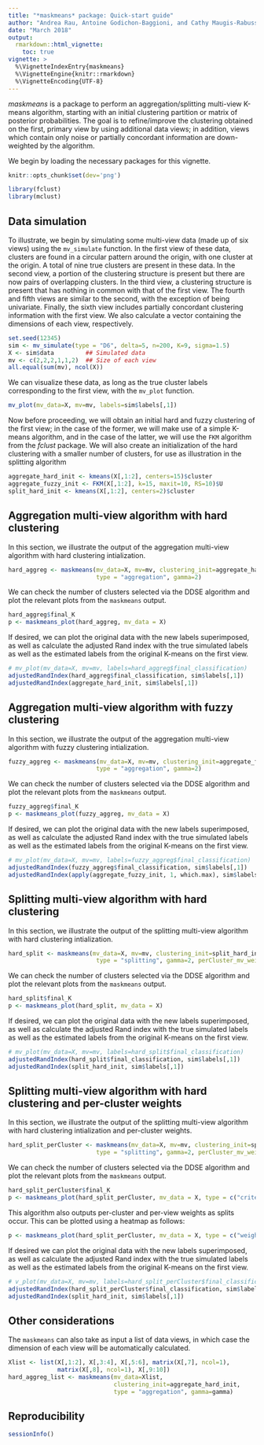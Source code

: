 ```yaml
---
title: "*maskmeans* package: Quick-start guide"
author: "Andrea Rau, Antoine Godichon-Baggioni, and Cathy Maugis-Rabusseau"
date: "March 2018"
output: 
  rmarkdown::html_vignette:
    toc: true
vignette: >
  %\VignetteIndexEntry{maskmeans}
  %\VignetteEngine{knitr::rmarkdown}
  %\VignetteEncoding{UTF-8}
---
```


*maskmeans* is a package to perform an aggregation/splitting multi-view K-means algorithm, starting with an initial
clustering partition or matrix of posterior probabilities. The goal is to refine/improve the clustering obtained on the
first, primary view by using additional data views; in addition, views which contain only noise or partially concordant
information are down-weighted by the algorithm.

We begin by loading the necessary packages for this vignette.

```r
knitr::opts_chunk$set(dev='png')
```

```r
library(fclust)
library(mclust)
```

## Data simulation

To illustrate, we begin by simulating some multi-view data (made up of six views) using the `mv_simulate` function. 
In the first view of these
data, clusters are found in a circular pattern around the origin, with one cluster at the origin. A total of nine
true clusters are present in these data. In the second
view, a portion of the clustering structure is present but there are now pairs of overlapping clusters. In the
third view, a clustering structure is present that has nothing in common with that of the first view. The fourth
and fifth views are similar to the second, with the exception of being univariate. Finally, the sixth view includes
partially concordant clustering information with the first view. We also calculate a vector containing the dimensions
of each view, respectively.

```r
set.seed(12345)
sim <- mv_simulate(type = "D6", delta=5, n=200, K=9, sigma=1.5)
X <- sim$data         ## Simulated data
mv <- c(2,2,2,1,1,2)  ## Size of each view
all.equal(sum(mv), ncol(X))
```

We can visualize these data, as long as the true cluster labels corresponding to the first view, with the
`mv_plot` function.

```r
mv_plot(mv_data=X, mv=mv, labels=sim$labels[,1])
```

Now before proceeding, we will obtain an initial hard and fuzzy clustering of the first view; in the case of the
former, we will make use of a simple K-means algorithm, and in the case of the latter, we will use the `FKM` algorithm
from the *fclust* package. We will also create an initialization of the hard clustering with a smaller number of clusters,
for use as illustration in the splitting algorithm

```r
aggregate_hard_init <- kmeans(X[,1:2], centers=15)$cluster
aggregate_fuzzy_init <- FKM(X[,1:2], k=15, maxit=10, RS=10)$U
split_hard_init <- kmeans(X[,1:2], centers=2)$cluster
```


## Aggregation multi-view algorithm with hard clustering
In this section, we illustrate the output of the aggregation multi-view algorithm with hard clustering intialization.
```r
hard_aggreg <- maskmeans(mv_data=X, mv=mv, clustering_init=aggregate_hard_init, 
                         type = "aggregation", gamma=2) 
```

We can check the number of clusters selected via the DDSE algorithm and plot the relevant plots from the `maskmeans` output.

```r
hard_aggreg$final_K
p <- maskmeans_plot(hard_aggreg, mv_data = X)
```

If desired, we can plot the original data with the new labels superimposed, as well as calculate the adjusted Rand index with the true simulated labels as well as the estimated labels from the original K-means on the first view.
```r
# mv_plot(mv_data=X, mv=mv, labels=hard_aggreg$final_classification)
adjustedRandIndex(hard_aggreg$final_classification, sim$labels[,1])
adjustedRandIndex(aggregate_hard_init, sim$labels[,1])
```


## Aggregation multi-view algorithm with fuzzy clustering
In this section, we illustrate the output of the aggregation multi-view algorithm with fuzzy clustering intialization.
```r
fuzzy_aggreg <- maskmeans(mv_data=X, mv=mv, clustering_init=aggregate_fuzzy_init, 
                         type = "aggregation", gamma=2) 
```

We can check the number of clusters selected via the DDSE algorithm and plot the relevant plots from the `maskmeans` output.

```r
fuzzy_aggreg$final_K
p <- maskmeans_plot(fuzzy_aggreg, mv_data = X)
```

If desired, we can plot the original data with the new labels superimposed, as well as calculate the adjusted Rand index with the true simulated labels as well as the estimated labels from the original K-means on the first view.
```r
# mv_plot(mv_data=X, mv=mv, labels=fuzzy_aggreg$final_classification)
adjustedRandIndex(fuzzy_aggreg$final_classification, sim$labels[,1])
adjustedRandIndex(apply(aggregate_fuzzy_init, 1, which.max), sim$labels[,1])
```

## Splitting multi-view algorithm with hard clustering
In this section, we illustrate the output of the splitting multi-view algorithm with hard clustering intialization.
```r
hard_split <- maskmeans(mv_data=X, mv=mv, clustering_init=split_hard_init, Kmax=20,
                         type = "splitting", gamma=2, perCluster_mv_weights=FALSE) 
```

We can check the number of clusters selected via the DDSE algorithm and plot the relevant plots from the `maskmeans` output.

```r
hard_split$final_K
p <- maskmeans_plot(hard_split, mv_data = X)
```

If desired, we can plot the original data with the new labels superimposed, as well as calculate the adjusted Rand index with the true simulated labels as well as the estimated labels from the original K-means on the first view.
```r
# mv_plot(mv_data=X, mv=mv, labels=hard_split$final_classification)
adjustedRandIndex(hard_split$final_classification, sim$labels[,1])
adjustedRandIndex(split_hard_init, sim$labels[,1])
```



## Splitting multi-view algorithm with hard clustering and per-cluster weights

In this section, we illustrate the output of the splitting multi-view algorithm with hard clustering intialization and per-cluster weights.
```r
hard_split_perCluster <- maskmeans(mv_data=X, mv=mv, clustering_init=split_hard_init, Kmax=20,
                         type = "splitting", gamma=2, perCluster_mv_weights=TRUE) 
```

We can check the number of clusters selected via the DDSE algorithm and plot the relevant plots from the `maskmeans` output.

```r
hard_split_perCluster$final_K
p <- maskmeans_plot(hard_split_perCluster, mv_data = X, type = c("criterion", "tree"))
```

This algorithm also outputs per-cluster and per-view weights as splits occur. This can be plotted using a heatmap as follows:
```r
p <- maskmeans_plot(hard_split_perCluster, mv_data = X, type = c("weights"))
```


If desired we can plot the original data with the new labels superimposed, as well as calculate the adjusted Rand index with the true simulated labels as well as the estimated labels from the original K-means on the first view.
```r
# v_plot(mv_data=X, mv=mv, labels=hard_split_perCluster$final_classification)
adjustedRandIndex(hard_split_perCluster$final_classification, sim$labels[,1])
adjustedRandIndex(split_hard_init, sim$labels[,1])
```

## Other considerations

The `maskmeans` can also take as input a list of data views, in which case the dimension of each view will be automatically
calculated.

```r
Xlist <- list(X[,1:2], X[,3:4], X[,5:6], matrix(X[,7], ncol=1), 
              matrix(X[,8], ncol=1), X[,9:10])
hard_aggreg_list <- maskmeans(mv_data=Xlist, 
                              clustering_init=aggregate_hard_init, 
                              type = "aggregation", gamma=gamma) 
```
## Reproducibility

```r
sessionInfo()
```



